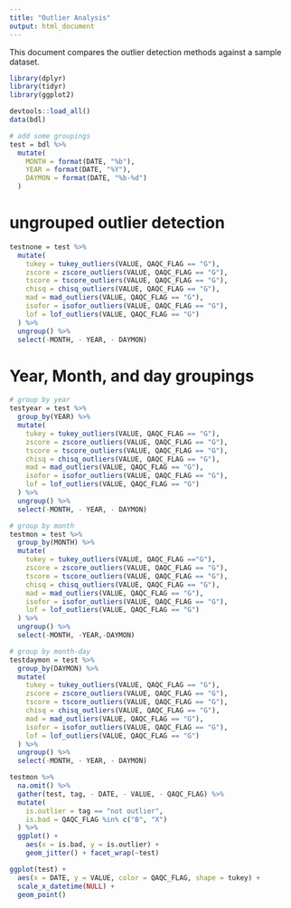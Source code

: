 ```yaml
---
title: "Outlier Analysis"
output: html_document
---
```


This document compares the outlier detection methods against a sample 
dataset.

```r
library(dplyr)
library(tidyr)
library(ggplot2)

devtools::load_all()
data(bdl)
```

```r
# add some groupings
test = bdl %>%
  mutate(
    MONTH = format(DATE, "%b"),
    YEAR = format(DATE, "%Y"),
    DAYMON = format(DATE, "%b-%d")
  )
```

# ungrouped outlier detection

```r
testnone = test %>%
  mutate(
    tukey = tukey_outliers(VALUE, QAQC_FLAG == "G"),
    zscore = zscore_outliers(VALUE, QAQC_FLAG == "G"),
    tscore = tscore_outliers(VALUE, QAQC_FLAG == "G"),
    chisq = chisq_outliers(VALUE, QAQC_FLAG == "G"),
    mad = mad_outliers(VALUE, QAQC_FLAG == "G"),
    isofor = isofor_outliers(VALUE, QAQC_FLAG == "G"),
    lof = lof_outliers(VALUE, QAQC_FLAG == "G")
  ) %>%
  ungroup() %>%
  select(-MONTH, - YEAR, - DAYMON)
```

# Year, Month, and day groupings

```r
# group by year
testyear = test %>%
  group_by(YEAR) %>%
  mutate(
    tukey = tukey_outliers(VALUE, QAQC_FLAG == "G"),
    zscore = zscore_outliers(VALUE, QAQC_FLAG == "G"),
    tscore = tscore_outliers(VALUE, QAQC_FLAG == "G"),
    chisq = chisq_outliers(VALUE, QAQC_FLAG == "G"),
    mad = mad_outliers(VALUE, QAQC_FLAG == "G"),
    isofor = isofor_outliers(VALUE, QAQC_FLAG == "G"),
    lof = lof_outliers(VALUE, QAQC_FLAG == "G")
  ) %>%
  ungroup() %>%
  select(-MONTH, - YEAR, - DAYMON)

# group by month
testmon = test %>%
  group_by(MONTH) %>%
  mutate(
    tukey = tukey_outliers(VALUE, QAQC_FLAG =="G"),
    zscore = zscore_outliers(VALUE, QAQC_FLAG == "G"),
    tscore = tscore_outliers(VALUE, QAQC_FLAG == "G"),
    chisq = chisq_outliers(VALUE, QAQC_FLAG == "G"),
    mad = mad_outliers(VALUE, QAQC_FLAG == "G"),
    isofor = isofor_outliers(VALUE, QAQC_FLAG == "G"),
    lof = lof_outliers(VALUE, QAQC_FLAG == "G")
  ) %>%
  ungroup() %>%
  select(-MONTH, -YEAR,-DAYMON)

# group by month-day
testdaymon = test %>%
  group_by(DAYMON) %>%
  mutate(
    tukey = tukey_outliers(VALUE, QAQC_FLAG == "G"),
    zscore = zscore_outliers(VALUE, QAQC_FLAG == "G"),
    tscore = tscore_outliers(VALUE, QAQC_FLAG == "G"),
    chisq = chisq_outliers(VALUE, QAQC_FLAG == "G"),
    mad = mad_outliers(VALUE, QAQC_FLAG == "G"),
    isofor = isofor_outliers(VALUE, QAQC_FLAG == "G"),
    lof = lof_outliers(VALUE, QAQC_FLAG == "G")
  ) %>%
  ungroup() %>%
  select(-MONTH, - YEAR, - DAYMON)


```

```r
testmon %>%
  na.omit() %>%
  gather(test, tag, - DATE, - VALUE, - QAQC_FLAG) %>%
  mutate(
    is.outlier = tag == "not outlier",
    is.bad = QAQC_FLAG %in% c("B", "X")
  ) %>%
  ggplot() +
    aes(x = is.bad, y = is.outlier) +
    geom_jitter() + facet_wrap(~test)
```


```r
ggplot(test) +
  aes(x = DATE, y = VALUE, color = QAQC_FLAG, shape = tukey) +
  scale_x_datetime(NULL) +
  geom_point()



```